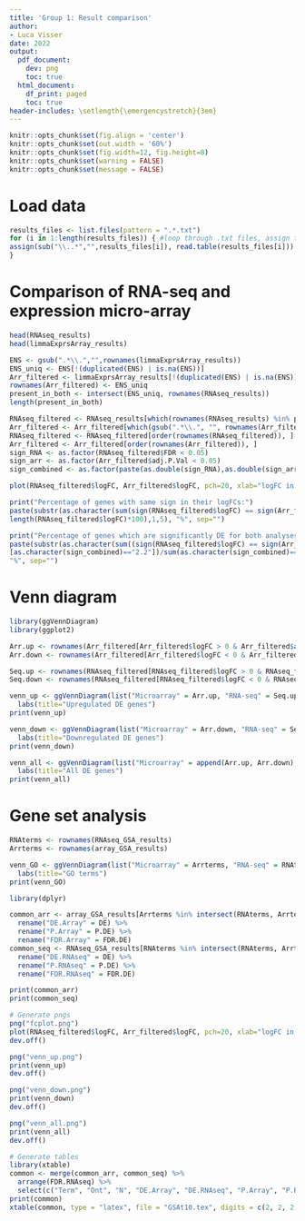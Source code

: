 ---
title: 'Group 1: Result comparison'
author: 
- Luca Visser
date: 2022
output:
  pdf_document:
    dev: png
    toc: true
  html_document:
    df_print: paged
    toc: true
header-includes: \setlength{\emergencystretch}{3em}
---

```{r global_options, include=FALSE, echo=FALSE}
knitr::opts_chunk$set(fig.align = 'center')
knitr::opts_chunk$set(out.width = '60%')
knitr::opts_chunk$set(fig.width=12, fig.height=8)
knitr::opts_chunk$set(warning = FALSE)
knitr::opts_chunk$set(message = FALSE)
```

# Load data
```{r}
results_files <- list.files(pattern = ".*.txt")
for (i in 1:length(results_files)) { #loop through .txt files, assign them to their respective variables
assign(sub("\\..*","",results_files[i]), read.table(results_files[i]))
}
```

# Comparison of RNA-seq and expression micro-array

```{r}
head(RNAseq_results)
head(limmaExprsArray_results)
```

```{r}
ENS <- gsub(".*\\.","",rownames(limmaExprsArray_results))
ENS_uniq <- ENS[!(duplicated(ENS) | is.na(ENS))]
Arr_filtered <- limmaExprsArray_results[!(duplicated(ENS) | is.na(ENS)),]
rownames(Arr_filtered) <- ENS_uniq
present_in_both <- intersect(ENS_uniq, rownames(RNAseq_results))
length(present_in_both)
```

```{r}
RNAseq_filtered <- RNAseq_results[which(rownames(RNAseq_results) %in% present_in_both), ]
Arr_filtered <- Arr_filtered[which(gsub(".*\\.", "", rownames(Arr_filtered)) %in% present_in_both), ]
RNAseq_filtered <- RNAseq_filtered[order(rownames(RNAseq_filtered)), ]
Arr_filtered <- Arr_filtered[order(rownames(Arr_filtered)), ]
sign_RNA <- as.factor(RNAseq_filtered$FDR < 0.05)
sign_arr <- as.factor(Arr_filtered$adj.P.Val < 0.05)
sign_combined <- as.factor(paste(as.double(sign_RNA),as.double(sign_arr), sep="."))

plot(RNAseq_filtered$logFC, Arr_filtered$logFC, pch=20, xlab="logFC in RNA-seq", ylab="logFC in expression array", cex=0.50, col=sign_combined)
```

```{r}
print("Percentage of genes with same sign in their logFCs:")
paste(substr(as.character(sum(sign(RNAseq_filtered$logFC) == sign(Arr_filtered$logFC))/
length(RNAseq_filtered$logFC)*100),1,5), "%", sep="")
```

```{r}
print("Percentage of genes which are significantly DE for both analyses (blue in plot) with same sign in their logFCs:")
paste(substr(as.character(sum((sign(RNAseq_filtered$logFC) == sign(Arr_filtered$logFC))
[as.character(sign_combined)=="2.2"])/sum(as.character(sign_combined)=="2.2")*100),1,5),
"%", sep="")
```

# Venn diagram
```{r}
library(ggVennDiagram)
library(ggplot2)

Arr.up <- rownames(Arr_filtered[Arr_filtered$logFC > 0 & Arr_filtered$adj.P.Val < 0.05,])
Arr.down <- rownames(Arr_filtered[Arr_filtered$logFC < 0 & Arr_filtered$adj.P.Val < 0.05,])

Seq.up <- rownames(RNAseq_filtered[RNAseq_filtered$logFC > 0 & RNAseq_filtered$FDR < 0.05,])
Seq.down <- rownames(RNAseq_filtered[RNAseq_filtered$logFC < 0 & RNAseq_filtered$FDR < 0.05,])

venn_up <- ggVennDiagram(list("Microarray" = Arr.up, "RNA-seq" = Seq.up)) + 
  labs(title="Upregulated DE genes")
print(venn_up)

venn_down <- ggVennDiagram(list("Microarray" = Arr.down, "RNA-seq" = Seq.down)) + 
  labs(title="Downregulated DE genes")
print(venn_down)

venn_all <- ggVennDiagram(list("Microarray" = append(Arr.up, Arr.down), "RNA-seq" = append(Seq.up, Seq.down))) + 
  labs(title="All DE genes")
print(venn_all)
```


# Gene set analysis

```{r}
RNAterms <- rownames(RNAseq_GSA_results)
Arrterms <- rownames(array_GSA_results)

venn_GO <- ggVennDiagram(list("Microarray" = Arrterms, "RNA-seq" = RNAterms)) + 
  labs(title="GO terms")
print(venn_GO)
```
```{r}
library(dplyr)

common_arr <- array_GSA_results[Arrterms %in% intersect(RNAterms, Arrterms), ] %>%
  rename("DE.Array" = DE) %>%
  rename("P.Array" = P.DE) %>%
  rename("FDR.Array" = FDR.DE)
common_seq <- RNAseq_GSA_results[RNAterms %in% intersect(RNAterms, Arrterms), ] %>%
  rename("DE.RNAseq" = DE) %>%
  rename("P.RNAseq" = P.DE) %>%
  rename("FDR.RNAseq" = FDR.DE)

print(common_arr)
print(common_seq)
```

```{r include = FALSE}
# Generate pngs
png("fcplot.png")
plot(RNAseq_filtered$logFC, Arr_filtered$logFC, pch=20, xlab="logFC in RNA-seq", ylab="logFC in expression array", cex=0.50, col=sign_combined)
dev.off()

png("venn_up.png")
print(venn_up)
dev.off()

png("venn_down.png")
print(venn_down)
dev.off()

png("venn_all.png")
print(venn_all)
dev.off()

# Generate tables
library(xtable)
common <- merge(common_arr, common_seq) %>%
  arrange(FDR.RNAseq) %>%
  select(c("Term", "Ont", "N", "DE.Array", "DE.RNAseq", "P.Array", "P.RNAseq", "FDR.Array", "FDR.RNAseq"))
print(common)
xtable(common, type = "latex", file = "GSAt10.tex", digits = c(2, 2, 2, 2, 2, 2, -2, -2, -2, -2))
```











